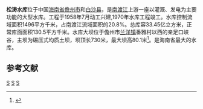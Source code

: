 {{Infobox Reservoir | 
|name                     = 松涛水库
|nickname                 = “天湖”
|image                    = Greenfield Reservoir (Hainan).jpg
|image_caption            = 松涛水库
|map                      = 
|map_caption              = 
|pushpin_map = China Hainan
|pushpin_map_caption = 松涛水库在海南的位置
|code                     = BHF60000181
|class                    = 大（一）型水库
|location_of_reservoir    = [[海南省|海南省]][[儋州市|儋州市]]
|location_of_dam          = 
|inflow                   = 南开河、南叉河、南春河、南湾河
|outflow                  = [[南渡江|南渡江]]
|catchment_area           = 1496
|reservoir_area           = 130
|mean_depth               = 
|maximum_depth            = 
|flood_level              = 
|normal_water_level       = 
|dead_water_level         = 
|water_quality            = 
|island                   = 
|maximum_storage_capacity = 33.45亿
|normal_storage_capacity  = 
|dead_storage_capacity    = 
|type_of_dam              = 碾压式均质土坝
|elevation_of_dam         = 
|height_of_dam            = 80.1
|length_of_dam            = 730
|width_of_dam             = 
|installed_capacity       = 
|start                    = 1958年7月
|complete                 = 1970年
|cost                     = 
|emigrate                 = 12744
|latd = 19
|latm = 19
|lats = 57
|latNS = N
|longd = 109
|longm = 40
|longs = 44
|longEW = E
|website = 
|footnotes = <ref>[http://www.cqvip.com/qk/80291x/2008010/28516792.html 松涛水库：宝岛一颗璀璨明珠]</ref>
}}
'''松涛水库'''位于中国[[海南省|海南省]][[儋州市|儋州市]]和[[白沙县|白沙县]]，是[[南渡江|南渡江]]上游一座以灌溉、发电为主要功能的大型水库。工程于1958年7月动工兴建,1970年水库工程竣工。水库控制流域面积1496平方千米，占南渡江流域面积的20.8%。总库容33.45亿立方米，正常库面面积130.5平方千米。水库大坝位于儋州市[[兰洋镇|兰洋镇]]番雅村以西的亲足口峡谷，主坝为碾压式均质土坝，坝顶长730米，最大坝高80.1米<ref name="中国河湖大典">{{cite book zh |author=《[[中国河湖大典|中国河湖大典]]》编纂委员会 |title=《中国河湖大典·珠江卷》 |format=M|edition=1 |location=北京 |publisher=中国水利水电出版社 |date=2013年1月 |pages=436～441页 |id= ISBN 978-7-5170-0561-2}}</ref>。是海南省最大的水库。

==参考文献==
{{reflist}}

{{Hainan topics}}
{{HaiNan-stub}}
[[Category:海南水库|S]]
[[Category:海南地理之最|S]]
[[Category:儋州市|S]]